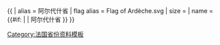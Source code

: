 {{ {{{1<noinclude>|country showdata</noinclude>}}}
| alias = 阿尔代什省
| flag alias = Flag of Ardèche.svg
| size = {{{size|}}}
| name = {{#if: {{{name|}}} | {{{name|}}} | 阿尔代什省 }}
}}<noinclude>
[[Category:法国省份资料模板]]
</noinclude>